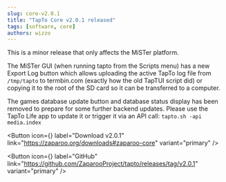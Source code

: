 ```yaml
---
slug: core-v2.0.1
title: "TapTo Core v2.0.1 released"
tags: [software, core]
authors: wizzo
---
```


This is a minor release that only affects the MiSTer platform.

The MiSTer GUI (when running tapto from the Scripts menu) has a new Export Log button which allows uploading the active TapTo log file from `/tmp/tapto` to termbin.com (exactly how the old TapTUI script did) or copying it to the root of the SD card so it can be transferred to a computer.

The games database update button and database status display has been removed to prepare for some further backend updates. Please use the TapTo Life app to update it or trigger it via an API call: `tapto.sh -api media.index`

<Button
  icon={<FAIcon icon="download" />}
  label="Download v2.0.1"
  link="https://zaparoo.org/downloads#zaparoo-core"
  variant="primary"
/>

<Button
  icon={<FAIcon icon="fa-brands fa-github" />}
  label="GitHub"
  link="https://github.com/ZaparooProject/tapto/releases/tag/v2.0.1"
  variant="primary"
/>

